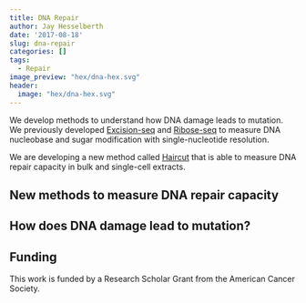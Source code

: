 ```yaml
---
title: DNA Repair
author: Jay Hesselberth
date: '2017-08-18'
slug: dna-repair
categories: []
tags:
  - Repair
image_preview: "hex/dna-hex.svg"
header:
  image: "hex/dna-hex.svg"
---
```


We develop methods to understand how DNA damage leads to mutation. We previously developed [Excision-seq](#excision-seq) and [Ribose-seq](#ribose-seq) to measure DNA nucleobase and sugar modification with single-nucleotide resolution.

We are developing a new method called [Haircut](#haircut) that is able to measure DNA repair capacity in bulk and single-cell extracts. 

## New methods to measure DNA repair capacity

## How does DNA damage lead to mutation?

## Funding

This work is funded by a Research Scholar Grant from the American Cancer Society.